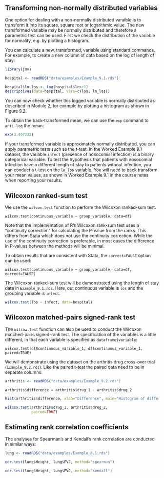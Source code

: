 ## Transforming non-normally distributed variables

One option for dealing with a non-normally distributed varaible is to transform it into its square, square root or logarithmic value. The new transformed variable may be normally distributed and therefore a parametric test can be used. First we check the distribution of the variable for normality, e.g. by plotting a histogram.

You can calculate a new, transformed, variable using standard commands. For example, to create a new column of data based on the log of length of stay:

```r
library(jmv)

hospital <- readRDS("data/examples/Example_9.1.rds")

hospital$ln_los <- log(hospital$los+1)
descriptives(data=hospital, vars=c(los, ln_los))
```
You can now check whether this logged variable is normally distributed as described in Module 2, for example by plotting a histogram as shown in Figure 9.2.

To obtain the back-transformed mean, we can use the `exp` command to `anti-log` the mean:

```r
exp(3.407232)
```

If your transformed variable is approximately normally distributed, you can apply parametric tests such as the t-test. In the Worked Example 9.1 dataset, the variable `infect` (presence of nosocomial infection) is a binary categorical variable. To test the hypothesis that patients with nosocomial infection have a different length of stay to patients without infection, you can conduct a t-test on the `ln_los` variable. You will need to back transform your mean values, as shown in Worked Example 9.1 in the course notes when reporting your results.

## Wilcoxon ranked-sum test

We use the `wilcox.test` function to perform the Wilcoxon ranked-sum test:

```
wilcox.test(continuous_variable ~ group_variable, data=df)
```

Note that the implementation of R's Wilcoxon rank-sum test uses a "continuity correction" for calculating the P-value from the ranks. This differs from Stata which does not use the continuity correction. While the use of the continuity correction is preferable, in most cases the difference in P-values between the methods will be minimal.

To obtain results that are consistent with Stata, the `correct=FALSE` option can be used:

```
wilcox.test(continuous_variable ~ group_variable, data=df, correct=FALSE)
```


The Wilcoxon ranked-sum test will be demonstrated using the length of stay data in `Example_9.1.rds`. Here, out continuous variable is `los` and the grouping variable is `infect`.

```r
wilcox.test(los ~ infect, data=hospital)
```

## Wilcoxon matched-pairs signed-rank test

The `wilcox.test` function can also be used to conduct the Wilcoxon matched-pairs signed-rank test. The specification of the variables is a little different, in that each variable is specified as `dataframe$variable`:

```
wilcox.test(df$continuous_variable_1, df$continuous_variable_1, paired=TRUE)
```

We will demonstrate using the dataset on the arthritis drug cross-over trial (`Example_9.2.rds`). Like the paired t-test the paired data need to be in separate columns.

```r
arthritis <- readRDS("data/examples/Example_9.2.rds")

arthritis$difference = arthritis$drug_1 - arthritis$drug_2

hist(arthritis$difference, xlab="Difference", main="Histogram of differences in pain scores")

wilcox.test(arthritis$drug_1, arthritis$drug_2, 
            paired=TRUE)
```

## Estimating rank correlation coefficients
The analyses for Spearman's and Kendall's rank correlation are conducted in similar ways:

```r
lung <- readRDS("data/examples/Example_8.1.rds")

cor.test(lung$Height, lung$FVC, method="spearman")

cor.test(lung$Height, lung$FVC, method="kendall")
```
